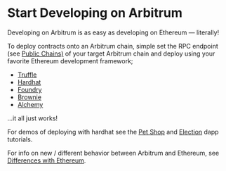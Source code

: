 # Start Developing on Arbitrum

Developing on Arbitrum is as easy as developing on Ethereum — literally!

To deploy contracts onto an Arbitrum chain, simple set the RPC endpoint (see [Public Chains)](/for-devs/concepts/public-chains.mdx) of your target Arbitrum chain and deploy using your favorite Ethereum development framework;

- [Truffle](https://trufflesuite.com/)
- [Hardhat](https://hardhat.org/)
- [Foundry](https://github.com/foundry-rs/foundry)
- [Brownie](https://eth-brownie.readthedocs.io/en/stable/)
- [Alchemy](https://docs.alchemy.com/reference/alchemy-sdk-quickstart)

...it all just works!

For demos of deploying with hardhat see the [Pet Shop](https://github.com/OffchainLabs/arbitrum-tutorials/tree/master/packages/demo-dapp-pet-shop) and [Election](https://github.com/OffchainLabs/arbitrum-tutorials/tree/master/packages/demo-dapp-election) dapp tutorials.

For info on new / different behavior between Arbitrum and Ethereum, see [Differences with Ethereum](arbitrum-ethereum-differences).
